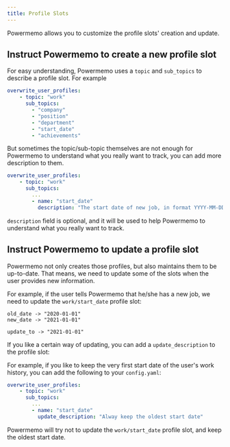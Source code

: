 ```yaml
---
title: Profile Slots
---
```


Powermemo allows you to customize the profile slots' creation and update.

## Instruct Powermemo to create a new profile slot
For easy understanding, Powermemo uses a `topic` and `sub_topics` to describe a profile slot.
For example
```yaml
overwrite_user_profiles:
    - topic: "work"
      sub_topics:
        - "company"
        - "position"
        - "department"
        - "start_date"
        - "achievements"
```

But sometimes the topic/sub-topic themselves are not enough for Powermemo to understand what you really want to track, 
you can add more description to them.

```yaml
overwrite_user_profiles:
    - topic: "work"
      sub_topics:
        ...
        - name: "start_date"
          description: "The start date of new job, in format YYYY-MM-DD"
```
`description` field is optional, and it will be used to help Powermemo to understand what you really want to track.


## Instruct Powermemo to update a profile slot
Powermemo not only creates those profiles, but also maintains them to be up-to-date.
That means, we need to update some of the slots when the user provides new information.

For example, if the user tells Powermemo that he/she has a new job, we need to update the `work/start_date` profile slot:
```
old_date -> "2020-01-01"
new_date -> "2021-01-01"

update_to -> "2021-01-01"
```

If you like a certain way of updating, you can add a `update_description` to the profile slot:

For example, if you like to keep the very first start date of the user's work history, you can add the following to your `config.yaml`:
```yaml
overwrite_user_profiles:
    - topic: "work"
      sub_topics:
        ...
        - name: "start_date"
          update_description: "Alway keep the oldest start date"
```
Powermemo will try not to update the `work/start_date` profile slot, and keep the oldest start date.






